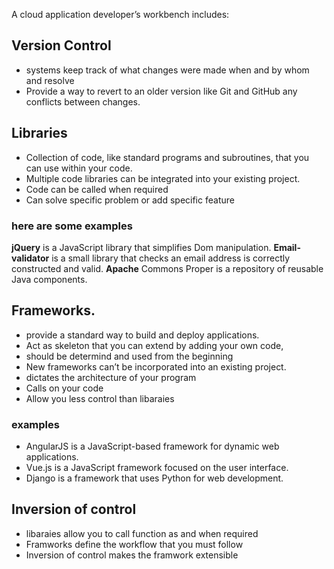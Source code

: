 A cloud application developer’s workbench includes:
## Version Control 
- systems keep track of what changes were made when and by whom and resolve
- Provide  a way to revert to an older version like Git and GitHub
any conflicts between changes.

## Libraries
- Collection of code, like standard programs and subroutines, that you can use
within your code.
- Multiple code libraries can be integrated into your existing project.
- Code can be called when required
- Can solve specific problem or add specific feature
### here are some examples 
<b>jQuery</b> is a JavaScript library that simplifies Dom manipulation.
<b>Email-validator</b> is a small library that checks an email address is correctly constructed
and valid.
<b>Apache</b> Commons Proper is a repository of reusable Java components.

## Frameworks.
- provide a standard way to build and deploy applications.
- Act as skeleton that you can extend by adding your own code,
- should be determind and used from the beginning
- New frameworks can’t be incorporated into an existing project.
- dictates the architecture of your program
-  Calls on your code
- Allow you less control than libaraies

### examples
- AngularJS is a JavaScript-based framework for dynamic web applications.
- Vue.js is a JavaScript framework focused on the user interface.
- Django is a framework that uses Python for web development.

## Inversion of control
- libaraies allow you to call function as and when required
- Framworks define the workflow that you must follow
- Inversion of control makes the framwork extensible
